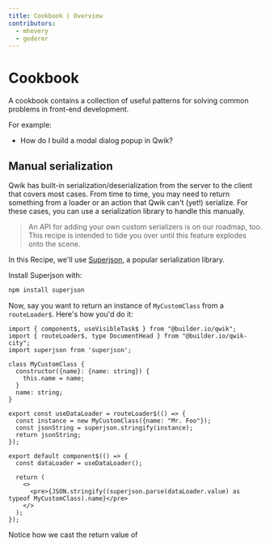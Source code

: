 ```yaml
---
title: Cookbook | Overview
contributors:
  - mhevery
  - gederer
---
```


# Cookbook

A cookbook contains a collection of useful patterns for solving common problems in front-end development.

For example:
- How do I build a modal dialog popup in Qwik?

## Manual serialization

Qwik has built-in serialization/deserialization from the server to the client that covers most cases. From time to time, you may need to return something from a loader or an action that Qwik can't (yet!) serialize. For these cases, you can use a serialization library to handle this manually.

> An API for adding your own custom serializers is on our roadmap, too. This recipe is intended to tide you over until this feature explodes onto the scene.

In this Recipe, we'll use [Superjson](https://github.com/blitz-js/superjson), a popular serialization library.

Install Superjson with:

```ts
npm install superjson
```

Now, say you want to return an instance of `MyCustomClass` from a `routeLoader$`. Here's how you'd do it:

```tsx
import { component$, useVisibleTask$ } from "@builder.io/qwik";
import { routeLoader$, type DocumentHead } from "@builder.io/qwik-city";
import superjson from 'superjson';

class MyCustomClass {
  constructor({name}: {name: string}) {
    this.name = name;
  }
  name: string;
}

export const useDataLoader = routeLoader$(() => {
  const instance = new MyCustomClass({name: "Mr. Foo"});
  const jsonString = superjson.stringify(instance);
  return jsonString;
});

export default component$(() => {
  const dataLoader = useDataLoader();

  return (
    <>
      <pre>{JSON.stringify((superjson.parse(dataLoader.value) as typeof MyCustomClass).name}</pre>
    </>
  );
});
```

Notice how we cast the return value of 
